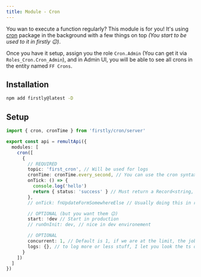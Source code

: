 ```yaml
---
title: Module - Cron
---
```


You wan to execute a function regularly? This module is for you! It's using
[cron](https://www.npmjs.com/package/cron) package in the background with a few things on top _(You
start to be used to it in firstly 😉)_.

Once you have it setup, assign you the role `Cron.Admin` (You can get it via
`Roles_Cron.Cron_Admin`), and in Admin UI, you will be able to see all crons in the entity named
`FF Crons`.

## Installation

```bash
npm add firstly@latest -D
```

## Setup

```ts
import { cron, cronTime } from 'firstly/cron/server'

export const api = remultApi({
  modules: [
    cron([
      {
        // REQUIRED
        topic: 'first_cron', // Will be used for logs
        cronTime: cronTime.every_second, // You can use the cron syntax `* * * * * *` or some built in helpers.
        onTick: () => {
          console.log('hello')
          return { status: 'success' } // Must return a Record<string, any>
        },
        // onTick: fnUpdateFormSomewhereElse // Usually doing this in real life !

        // OPTIONAL (but you want them 😉)
        start: !dev // Start in production
        // runOnInit: dev, // nice in dev environement

        // OPTIONAL
        concurrent: 1, // Default is 1, if we are at the limit, the job will be skipped.
        logs: {}, // to log more or less stuff, I let you look the ts definition.
      }
    ])
  ]
})
```
